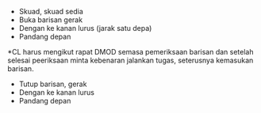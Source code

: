 - Skuad, skuad sedia
- Buka barisan gerak
- Dengan ke kanan lurus (jarak satu depa)
- Pandang depan

*CL harus mengikut rapat DMOD semasa pemeriksaan barisan dan setelah selesai peeriksaan
minta kebenaran jalankan tugas, seterusnya kemasukan barisan.
- Tutup barisan, gerak
- Dengan ke kanan lurus
- Pandang depan